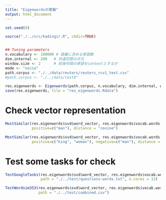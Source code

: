 ```yaml
---
title: "Eigenwordsの実験"
output: html_document
---
```


```r
set.seed(0)

source("./../src/kadingir.R", chdir=TRUE)


## Tuning parameters
n.vocabulary <- 100000 # 語彙に含める単語数
dim.internal <- 200   # 共通空間の次元
window.size <- 2      # 前後何個の単語をcontextとするか
mode <- "oscca"
path.corpus <- "./../data/reuters/reuters_rcv1_text.csv"
#path.corpus <- "./../data/text8"
```


```r
res.eigenwords <- Eigenwords(path.corpus, n.vocabulary, dim.internal, window.size, mode = mode)
save(res.eigenwords, file = "res_eigenwords.Rdata")
```

# Check vector representation
```r
MostSimilar(res.eigenwords$svd$word_vector, res.eigenwords$vocab.words,
            positive=c("man"), distance = "cosine")
```

```r
MostSimilar(res.eigenwords$svd$word_vector, res.eigenwords$vocab.words,
            positive=c("king", "woman"), negative=c("man"), distance = "cosine")
```


# Test some tasks for check
```r
TestGoogleTasks(res.eigenwords$svd$word_vector, res.eigenwords$vocab.words,
                path = "./../test/questions-words.txt", n.cores = 12)
```

```r
TestWordsim353(res.eigenwords$svd$word_vector, res.eigenwords$vocab.words,
               path = "./../test/combined.csv")
```